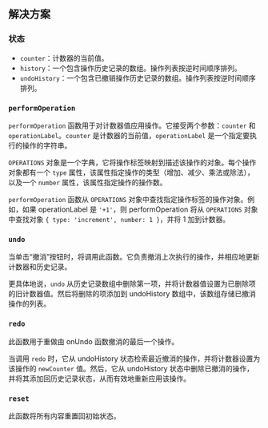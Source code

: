
## 解决方案

### 状态

* `counter`：计数器的当前值。
* `history`：一个包含操作历史记录的数组。操作列表按逆时间顺序排列。
* `undoHistory`：一个包含已撤销操作历史记录的数组。操作列表按逆时间顺序排列。

### `performOperation`

`performOperation` 函数用于对计数器值应用操作。它接受两个参数：`counter` 和 `operationLabel`。`counter` 是计数器的当前值，`operationLabel` 是一个指定要执行的操作的字符串。

`OPERATIONS` 对象是一个字典，它将操作标签映射到描述该操作的对象。每个操作对象都有一个 `type` 属性，该属性指定操作的类型（增加、减少、乘法或除法），以及一个 `number` 属性，该属性指定操作的操作数。

`performOperation` 函数从 `OPERATIONS` 对象中查找指定操作标签的操作对象。例如，如果 operationLabel 是 `'+1'`，则 performOperation 将从 `OPERATIONS` 对象中查找对象 `{ type: 'increment', number: 1 }`，并将 1 加到计数器。

### `undo`

当单击“撤消”按钮时，将调用此函数。它负责撤消上次执行的操作，并相应地更新计数器和历史记录。

更具体地说，`undo` 从历史记录数组中删除第一项，并将计数器值设置为已删除项的旧计数器值。然后将删除的项添加到 undoHistory 数组中，该数组存储已撤消操作的列表。

### `redo`

此函数用于重做由 onUndo 函数撤消的最后一个操作。

当调用 `redo` 时，它从 undoHistory 状态检索最近撤消的操作，并将计数器设置为该操作的 `newCounter` 值。然后，它从 undoHistory 状态中删除已撤消的操作，并将其添加回历史记录状态，从而有效地重新应用该操作。

### `reset`

此函数将所有内容重置回初始状态。

<TestCases />
